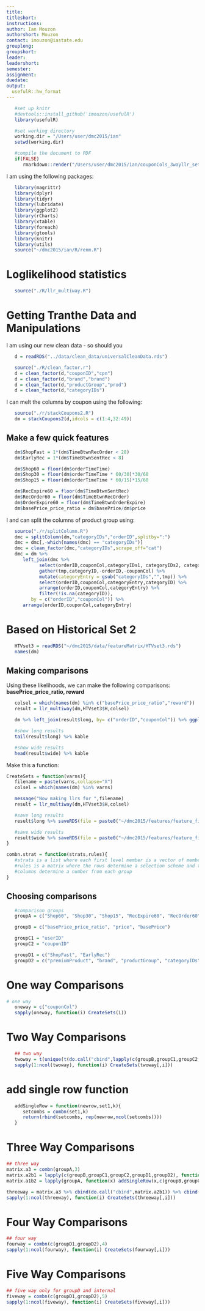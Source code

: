 ```yaml
---
title: 
titleshort:
instructions:
author: Ian Mouzon
authorshort: Mouzon
contact: imouzon@iastate.edu
grouplong: 
groupshort: 
leader: 
leadershort: 
semester: 
assignment: 
duedate: 
output:
  usefulR::hw_format
---
```


<!--- # (R code (No Results in Document)) -->
```r
   #set up knitr
   #devtools::install_github('imouzon/usefulR')
   library(usefulR)

   #set working directory
   working.dir = "/Users/user/dmc2015/ian"
   setwd(working.dir)

   #compile the document to PDF
   if(FALSE) 
      rmarkdown::render("/Users/user/dmc2015/ian/couponCols_3wayllr_set3.rmd")
```

I am using the following packages:
<!--- # (R code (No Results in Document))-->
```r
   library(magrittr)
   library(dplyr)
   library(tidyr)
   library(lubridate)
   library(ggplot2)
   library(rCharts)
   library(xtable)
   library(foreach)
   library(gtools)
   library(knitr)
   library(utils)
   source("~/dmc2015/ian/R/renm.R")
```


# Loglikelihood statistics

<!--- xx: R code (No Results in Document) -->
```r
   source("./R/llr_multiway.R")
```

# Getting Tranthe Data and Manipulations 
I am using our new clean data - so should you
<!--- chunk-label: R code (No Results in Document) -->
```r
   d = readRDS("../data/clean_data/universalCleanData.rds")

   source("./R/clean_factor.r")
   d = clean_factor(d,"couponID","cpn")
   d = clean_factor(d,"brand","brand")
   d = clean_factor(d,"productGroup","prod")
   d = clean_factor(d,"categoryIDs")
```

I can melt the columns by coupon using the following:
<!--- : R code (No Results in Document) -->
```r
   source("./r/stackCoupons2.R")
   dm = stackCoupons2(d,idcols = c(1:4,32:49)) 
```

## Make a few quick features
<!--- : R code (No Results in Document) -->
```r
   dm$ShopFast = 1*(dm$TimeBtwnRecOrder < 28)
   dm$EarlyRec = 1*(dm$TimeBtwnSentRec < 8)

   dm$Shop60 = floor(dm$orderTimeTime)
   dm$Shop30 = floor(dm$orderTimeTime * 60/30)*30/60
   dm$Shop15 = floor(dm$orderTimeTime * 60/15)*15/60

   dm$RecExpire60 = floor(dm$TimeBtwnSentRec)
   dm$RecOrder60 = floor(dm$TimeBtwnRecOrder)
   dm$OrderExpire60 = floor(dm$TimeBtwnOrderExpire)
   dm$basePrice_price_ratio = dm$basePrice/dm$price
```

I and can split the columns of product group using:
<!--- splitcols: R code (No Results in Document) -->
```r
   source("./r/splitColumn.R")
   dmc = splitColumn(dm,"categoryIDs","orderID",splitby=":") 
   dmc = dmc[,-which(names(dmc) == "categoryIDs")]
   dmc = clean_factor(dmc,"categoryIDs",scrape_off="cat")
   dmc = dm %>% 
      left_join(dmc %>%
            select(orderID,couponCol,categoryIDs1, categoryIDs2, categoryIDs3, categoryIDs4, categoryIDs5) %>%
            gather(tmp,categoryID,-orderID,-couponCol) %>%
            mutate(categoryEntry = gsub("categoryIDs","",tmp)) %>%
            select(orderID,couponCol,categoryEntry,categoryID) %>%
            arrange(orderID,couponCol,categoryEntry) %>%
            filter(!is.na(categoryID)),
         by = c("orderID","couponCol")) %>%
      arrange(orderID,couponCol,categoryEntry)
```


# Based on Historical Set 2
<!--- readHist1: R code (No Results in Document) -->
```r
   HTVset3 = readRDS("~/dmc2015/data/featureMatrix/HTVset3.rds")
   names(dm)
```


## Making comparisons
Using these likelihoods, we can make the following comparisons:
**basePrice_price_ratio, reward**
<!--- : R code (No Results in Document) -->
```r
   colsel = which(names(dm) %in% c("basePrice_price_ratio","reward"))
   result = llr_multiway(dm,HTVset3$H,colsel)

   dm %>% left_join(result$long, by= c("orderID","couponCol")) %>% ggplot(aes(factor(reward),llr_naive_rwdXbasePrice_price_ratio,color=factor(couponUsed),group=couponCol)) + geom_boxplot()

   #show long results
   tail(result$long) %>% kable

   #show wide results
   head(result$wide) %>% kable
```

Make this a function:
<!--- : R code (No Results in Document) -->
```r
CreateSets = function(varns){
   filename = paste(varns,collapse="X")
   colsel = which(names(dm) %in% varns)

   message("Now making llrs for ",filename)
   result = llr_multiway(dm,HTVset3$H,colsel)

   #save long results
   result$long %>% saveRDS(file = paste0("~/dmc2015/features/feature_files/set3/llr_",filename,"_long.rds"))

   #save wide results
   result$wide %>% saveRDS(file = paste0("~/dmc2015/features/feature_files/set3/llr_",filename,"_wide.rds"))
}

combn.strat = function(strats,rules){
   #strats is a list where each first level member is a vector of members of a group
   #rules is a matrix where the rows determine a selection scheme and the 
   #columns determine a number from each group
}
```

## Choosing comparisons

<!--- chunk-label: R code (No Results in Document) -->
```r
   #comparison groups
   groupA = c("Shop60", "Shop30", "Shop15", "RecExpire60", "RecOrder60", "OrderExpire60","couponCol")

   groupB = c("basePrice_price_ratio", "price", "basePrice")

   groupC1 = "userID"
   groupC2 = "couponID"

   groupD1 = c("ShopFast", "EarlyRec")
   groupD2 = c("premiumProduct", "brand", "productGroup", "categoryIDs","reward")
```


# One way Comparisons
<!--- chunk-label: R code (No Results in Document) -->
```r
# one way
   oneway = c("couponCol")
   sapply(oneway, function(i) CreateSets(i)) 
```


# Two Way Comparisons
<!--- chunk-label: R code (No Results in Document) -->
```r
   ## two way
   twoway = t(unique(t(do.call("cbind",lapply(c(groupB,groupC1,groupC2,groupD1,groupD2),function(x) combn(c(x,groupA),2))))))
   sapply(1:ncol(twoway), function(i) CreateSets(twoway[,i]))
```

# add single row function
<!--- : R code (No Results in Document) -->
```r
   addSingleRow = function(newrow,set1,k){
      setcombs = combn(set1,k)
      return(rbind(setcombs, rep(newrow,ncol(setcombs))))
   }
```



# Three Way Comparisons
<!--- chunk-label: R code (No Results in Document) -->
```r
## three way 
matrix.a3 = combn(groupA,3)
matrix.a2b1 = lapply(c(groupB,groupC1,groupC2,groupD1,groupD2), function(x) addSingleRow(x,groupA,2))
matrix.a1b2 = lapply(groupA, function(x) addSingleRow(x,c(groupB,groupC1,groupC2,groupD1,groupD2),2))

threeway = matrix.a3 %>% cbind(do.call("cbind",matrix.a2b1)) %>% cbind(do.call("cbind",matrix.a1b2))
sapply(1:ncol(threeway), function(i) CreateSets(threeway[,i]))
```


# Four Way Comparisons
<!--- chunk-label: R code (No Results in Document) -->
```r
## four way
fourway = combn(c(groupD1,groupD2),4)
sapply(1:ncol(fourway), function(i) CreateSets(fourway[,i]))
```


# Five Way Comparisons
<!--- chunk-label: R code (No Results in Document) -->
```r
## five way only for groupD and internal
fiveway = combn(c(groupD1,groupD2),5)
sapply(1:ncol(fiveway), function(i) CreateSets(fiveway[,i]))
```
